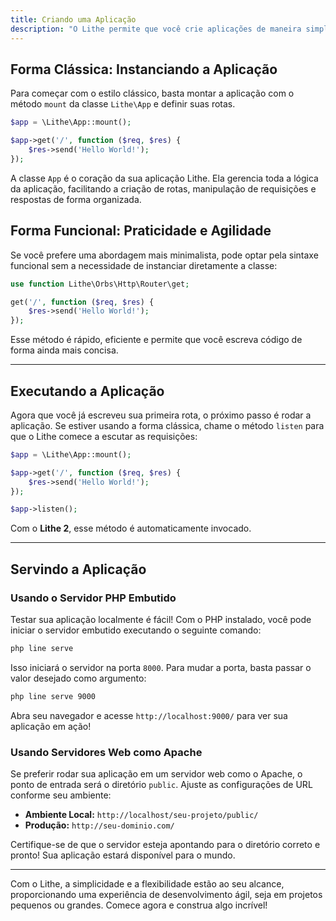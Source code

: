 ```yaml
---
title: Criando uma Aplicação
description: "O Lithe permite que você crie aplicações de maneira simples e versátil, oferecendo dois estilos de escrita: clássico e funcional. Você pode optar por um dos dois ou até mesmo combinar ambos, sem perder a eficiência!"
---
```


## Forma Clássica: Instanciando a Aplicação

Para começar com o estilo clássico, basta montar a aplicação com o método `mount` da classe `Lithe\App` e definir suas rotas. 

```php
$app = \Lithe\App::mount();

$app->get('/', function ($req, $res) {
    $res->send('Hello World!');
});
```

A classe `App` é o coração da sua aplicação Lithe. Ela gerencia toda a lógica da aplicação, facilitando a criação de rotas, manipulação de requisições e respostas de forma organizada.

## Forma Funcional: Praticidade e Agilidade

Se você prefere uma abordagem mais minimalista, pode optar pela sintaxe funcional sem a necessidade de instanciar diretamente a classe:

```php
use function Lithe\Orbs\Http\Router\get;

get('/', function ($req, $res) {
    $res->send('Hello World!');
});
```

Esse método é rápido, eficiente e permite que você escreva código de forma ainda mais concisa.

---

## Executando a Aplicação

Agora que você já escreveu sua primeira rota, o próximo passo é rodar a aplicação. Se estiver usando a forma clássica, chame o método `listen` para que o Lithe comece a escutar as requisições:

```php
$app = \Lithe\App::mount();

$app->get('/', function ($req, $res) {
    $res->send('Hello World!');
});

$app->listen(); 
```

Com o **Lithe 2**, esse método é automaticamente invocado.

---

## Servindo a Aplicação

### Usando o Servidor PHP Embutido

Testar sua aplicação localmente é fácil! Com o PHP instalado, você pode iniciar o servidor embutido executando o seguinte comando:

```bash
php line serve
```

Isso iniciará o servidor na porta `8000`. Para mudar a porta, basta passar o valor desejado como argumento:

```bash
php line serve 9000
```

Abra seu navegador e acesse `http://localhost:9000/` para ver sua aplicação em ação!

### Usando Servidores Web como Apache

Se preferir rodar sua aplicação em um servidor web como o Apache, o ponto de entrada será o diretório `public`. Ajuste as configurações de URL conforme seu ambiente:

- **Ambiente Local:** `http://localhost/seu-projeto/public/`
- **Produção:** `http://seu-dominio.com/`

Certifique-se de que o servidor esteja apontando para o diretório correto e pronto! Sua aplicação estará disponível para o mundo.

---

Com o Lithe, a simplicidade e a flexibilidade estão ao seu alcance, proporcionando uma experiência de desenvolvimento ágil, seja em projetos pequenos ou grandes. Comece agora e construa algo incrível!
